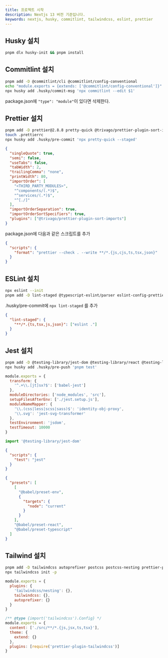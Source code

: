 ```yaml
---
title: 프로젝트 시작
description: Nextjs 13 버전 기준입니다.
keywords: nextjs, husky, commitlint, tailwindcss, eslint, prettier
---
```


## Husky 설치

```bash
pnpm dlx husky-init && pnpm install
```

## Commitlint 설치

```bash
pnpm add -D @commitlint/cli @commitlint/config-conventional
echo "module.exports = {extends: ['@commitlint/config-conventional']}" > commitlint.config.js
npx husky add .husky/commit-msg 'npx commitlint --edit $1'
```

package.json에 `"type": "module"`이 있다면 삭제한다.

## Prettier 설치

```bash
pnpm add -D prettier@2.8.8 pretty-quick @trivago/prettier-plugin-sort-imports
touch .prettierrc
npx husky add .husky/pre-commit 'npx pretty-quick --staged'
```

```json title=".prettierrc"
{
  "singleQuote": true,
  "semi": false,
  "useTabs": false,
  "tabWidth": 2,
  "trailingComma": "none",
  "printWidth": 80,
  "importOrder": [
    "<THIRD_PARTY_MODULES>",
    "^components/(.*)$",
    "^services/(.*)$",
    "^[./]"
  ],
  "importOrderSeparation": true,
  "importOrderSortSpecifiers": true,
  "plugins": ["@trivago/prettier-plugin-sort-imports"]
}
```

package.json에 다음과 같은 스크립트를 추가

```json title="package.json"
{
  "scripts": {
    "format": "prettier --check . --write **/*.{js,cjs,ts,tsx,json}"
  }
}
```

## ESLint 설치

```bash
npx eslint --init
pnpm add -D lint-staged @typescript-eslint/parser eslint-config-prettier eslint-plugin-prettier eslint-plugin-react-hooks
```

.husky/pre-commit에 `npx lint-staged` 를 추가

```json title="package.json"
{
  "lint-staged": {
    "**/*.{ts,tsx,js,json}": ["eslint ."]
  }
}
```

## Jest 설치

```bash
pnpm add -D @testing-library/jest-dom @testing-library/react @testing-library/user-event @testing-library/dom @types/jest jest jest-environment-jsdom jest-svg-transformer @babel/core @babel/preset-env @babel/preset-react @babel/preset-typescript
npx husky add .husky/pre-push 'pnpm test'
```

```js title="jest.config.js"
module.exports = {
  transform: {
    '^.+\\.[jt]sx?$': ['babel-jest']
  },
  moduleDirectories: ['node_modules', 'src'],
  setupFilesAfterEnv: ['./jest.setup.js'],
  moduleNameMapper: {
    '\\.(css|less|scss|sass)$': 'identity-obj-proxy',
    '\\.svg': 'jest-svg-transformer'
  },
  testEnvironment: 'jsdom',
  testTimeout: 10000
}
```

```js title="jest.setup.js"
import '@testing-library/jest-dom'
```

```json title="package.json"
{
  "scripts": {
    "test": "jest"
  }
}
```

```json title=".babelrc"
{
  "presets": [
    [
      "@babel/preset-env",
      {
        "targets": {
          "node": "current"
        }
      }
    ],
    "@babel/preset-react",
    "@babel/preset-typescript"
  ]
}
```

## Tailwind 설치

```bash
pnpm add -D tailwindcss autoprefixer postcss postcss-nesting prettier-plugin-tailwindcss
npx tailwindcss init -p
```

```js title="postcss.config.js"
module.exports = {
  plugins: {
    'tailwindcss/nesting': {},
    tailwindcss: {},
    autoprefixer: {}
  }
}
```

```js title="tailwind.config.js"
/** @type {import('tailwindcss').Config} */
module.exports = {
  content: ['./src/**/*.{js,jsx,ts,tsx}'],
  theme: {
    extend: {}
  },
  plugins: [require('prettier-plugin-tailwindcss')]
}
```
